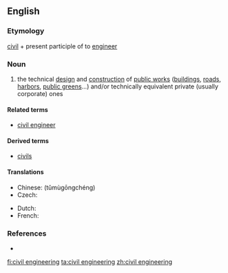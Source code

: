 ==English==
{{wikipedia}}

===Etymology===
[[civil]] + present participle of to [[engineer]]

===Noun===
{{en-noun|-}}

# the technical [[design]] and [[construction]] of [[public works]] ([[building]]s, [[road]]s, [[harbor]]s, [[public green]]s...) and/or technically equivalent private (usually corporate) ones

====Related terms====
* [[civil engineer]]

====Derived terms====
* [[civils]]

====Translations====
{{trans-top|technical design and construction of public works and/or equivalent private ones}}
* Chinese: {{t|cmn|土木工程|sc=Hani|xs=Mandarin}} (tǔmùgōngchéng)
* Czech: {{t-|cs|stavební inženýrství|n}}
{{trans-mid}}
* Dutch: {{t|nl|burgerlijke bouwkunde}}
* French: {{t|fr|génie civil|m}}
{{trans-bottom}}

===References===
* {{R:Websters}}

[[fi:civil engineering]]
[[ta:civil engineering]]
[[zh:civil engineering]]